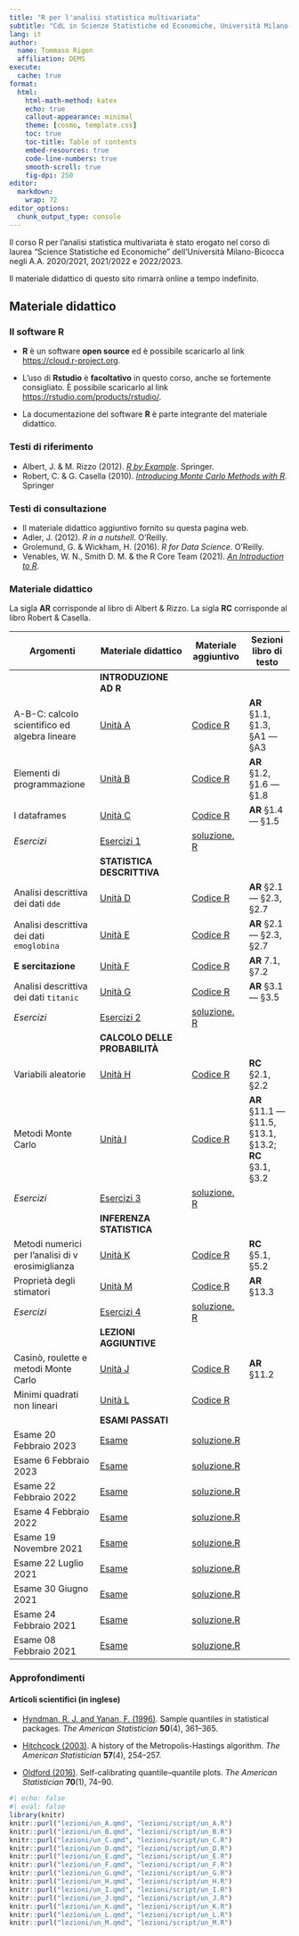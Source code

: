 ```yaml
---
title: "R per l'analisi statistica multivariata"
subtitle: "CdL in Scienze Statistiche ed Economiche, Università Milano-Bicocca"
lang: it
author:
  name: Tommaso Rigon
  affiliation: DEMS
execute:
  cache: true
format:
  html:
    html-math-method: katex
    echo: true
    callout-appearance: minimal
    theme: [cosmo, template.css]
    toc: true
    toc-title: Table of contents
    embed-resources: true
    code-line-numbers: true
    smooth-scroll: true
    fig-dpi: 250
editor: 
  markdown: 
    wrap: 72
editor_options: 
  chunk_output_type: console
---
```


Il corso [R per l'analisi statistica multivariata]{.orange} è stato erogato nel corso di laurea "Science Statistiche ed Economiche" dell'Università Milano-Bicocca negli A.A. 2020/2021, 2021/2022 e 2022/2023.

Il materiale didattico di questo sito [rimarrà online]{.blue} a tempo indefinito.

## Materiale didattico

### Il software R

-   **R** è un software **open source** ed è possibile scaricarlo al
    link <https://cloud.r-project.org>.

-   L'uso di **Rstudio** è **facoltativo** in questo corso, anche se
    fortemente consigliato. È possibile scaricarlo al link
    <https://rstudio.com/products/rstudio/>.

-   La documentazione del software **R** è parte integrante del
    materiale didattico.

### Testi di riferimento

-   Albert, J. & M. Rizzo (2012). [*R by
    Example*](https://link.springer.com/content/pdf/10.1007%2F978-1-4614-1365-3.pdf).
    Springer.\
-   Robert, C. & G. Casella (2010). [*Introducing Monte Carlo Methods
    with
    R*](https://link.springer.com/content/pdf/10.1007%2F978-1-4419-1576-4.pdf).
    Springer

### Testi di consultazione

-   Il materiale didattico aggiuntivo fornito su questa pagina web.
-   Adler, J. (2012). *R in a nutshell*. O'Reilly.
-   Grolemund, G. & Wickham, H. (2016). *R for Data Science*. O'Reilly.
-   Venables, W. N., Smith D. M. & the R Core Team (2021). [*An
    Introduction to
    R*](https://cran.r-project.org/doc/manuals/r-release/R-intro.pdf).

### Materiale didattico

La sigla **AR** corrisponde al libro di Albert & Rizzo. La sigla **RC**
corrisponde al libro Robert & Casella.

| Argomenti                                         | Materiale didattico                     | Materiale aggiuntivo                              | Sezioni libro di testo                                  |
|------------------------|---------------------------|-----------|-------------|
|                                                   | **INTRODUZIONE AD R**                   |                                                   |                                                         |
| A-B-C: calcolo scientifico ed algebra lineare     | [Unità A](lezioni/un_A.html)         | [Codice R](lezioni/script/un_A.R)              | **AR** §1.1, §1.3, §A1 --- §A3                          |
| Elementi di programmazione                        | [Unità B](lezioni/un_B.html)         | [Codice R](lezioni/script/un_B.R)              | **AR** §1.2, §1.6 --- §1.8                              |
| I dataframes                                      | [Unità C](lezioni/un_C.html)         | [Codice R](lezioni/script/un_C.R)              | **AR** §1.4 --- §1.5                                    |
| *Esercizi*                                        | [Esercizi 1](exe/es_1.html)             | [soluzione. R](exe/es_1.R)                        |                                                         |
|                                                   | **STATISTICA DESCRITTIVA**              |                                                   |                                                         |
| Analisi descrittiva dei dati `dde`                | [Unità D](lezioni/un_D.html)         | [Codice R](lezioni/script/un_D.R)              | **AR** §2.1 --- §2.3, §2.7                              |
| Analisi descrittiva dei dati `emoglobina`         | [Unità E](lezioni/un_E.html)         | [Codice R](lezioni/script/un_E.R)              | **AR** §2.1 --- §2.3, §2.7                              |
| **E sercitazione**                                | [Unità F](lezioni/un_F.html)         | [Codice R](lezioni/script/un_F.R)              | **AR** 7.1, §7.2                                        |
| Analisi descrittiva dei dati `titanic`            | [Unità G](lezioni/un_G.html)         | [Codice R](lezioni/script/un_G.R)              | **AR** §3.1 --- §3.5                                    |
| *Esercizi*                                        | [Esercizi 2](exe/es_2.html)             | [soluzione. R](exe/es_2.R)                        |                                                         |
|                                                   | **CALCOLO DELLE PROBABILITÀ**           |                                                   |                                                         |
| Variabili aleatorie                               | [Unità H](lezioni/un_H.html)         | [Codice R](lezioni/script/un_H.R)              | **RC** §2.1, §2.2                                       |
| Metodi Monte Carlo                                | [Unità I](lezioni/un_I.html)         | [Codice R](lezioni/script/un_I.R)              | **AR** §11.1 --- §11.5, §13.1, §13.2; **RC** §3.1, §3.2 |
| *Esercizi*                                        | [Esercizi 3](exe/es_3.html)             | [soluzione. R](exe/es_3.R)                        |                                                         |
|                                                   | **INFERENZA STATISTICA**                |                                                   |                                                         |
| Metodi numerici per l'analisi di v erosimiglianza | [Unità K](lezioni/un_K.html)         | [Codice R](lezioni/script/un_K.R)              | **RC** §5.1, §5.2                                       |
| Proprietà degli stimatori                         | [Unità M](lezioni/un_M.html)         | [Codice R](lezioni/script/un_M.R)              | **AR** §13.3                                            |
| *Esercizi*                                        | [Esercizi 4](exe/es_4.html)             | [soluzione. R](exe/es_4.R)                        |                                                         |
|                                                   | **LEZIONI AGGIUNTIVE**                  |                                                   |                                                         |
| Casinò, roulette e metodi Monte Carlo             | [Unità J](lezioni/un_J.html)         | [Codice R](lezioni/script/un_J.R)              | **AR** §11.2                                            |
| Minimi quadrati non lineari                       | [Unità L](lezioni/un_L.html)         | [Codice R](lezioni/script/un_L.R)              |                                                         |
|                                                   | **ESAMI PASSATI**                       |                                                   |                                                         |
| Esame 20 Febbraio 2023                            | [Esame](esami/esame_20_02_2023.html) | [soluzione.R](esami/soluzione_20_02_2023.R) |                                                         |
| Esame 6 Febbraio 2023                             | [Esame](esami/esame_06_02_2023.html) | [soluzione.R](esami/soluzione_06_02_2023.R) |                                                         |
| Esame 22 Febbraio 2022                            | [Esame](esami/esame_22_02_2022.html) | [soluzione.R](esami/soluzione_22_02_2022.R) |                                                         |
| Esame 4 Febbraio 2022                             | [Esame](esami/esame_04_02_2022.html) | [soluzione.R](esami/soluzione_04_02_2022.R) |                                                         |
| Esame 19 Novembre 2021                            | [Esame](esami/esame_19_11_2021.html) | [soluzione.R](esami/soluzione_19_11_2021.R) |                                                         |
| Esame 22 Luglio 2021                              | [Esame](esami/esame_22_07_2021.html) | [soluzione.R](esami/soluzione_22_07_2021.R) |                                                         |
| Esame 30 Giugno 2021                              | [Esame](esami/esame_30_06_2021.html) | [soluzione.R](esami/soluzione_30_06_2021.R) |                                                         |
| Esame 24 Febbraio 2021                            | [Esame](esami/esame_24_02_2021.html) | [soluzione.R](esami/soluzione_24_02_2021.R) |                                                         |
| Esame 08 Febbraio 2021                            | [Esame](esami/esame_08_02_2021.html) | [soluzione.R](esami/soluzione_08_02_2021.R) |                                                         |

### Approfondimenti

#### Articoli scientifici (in inglese)

-   [Hyndman, R. J. and Yanan, F.
    (1996)](approfondimenti/Hyndman1996.pdf). Sample quantiles in
    statistical packages. *The American Statistician* **50**(4),
    361--365.

-   [Hitchcock (2003)](approfondimenti/Hitchcock2003.pdf). A history of
    the Metropolis-Hastings algorithm. *The American Statistician*
    **57**(4), 254--257.

-   [Oldford (2016)](approfondimenti/Oldford2016.pdf). Self-calibrating
    quantile--quantile plots. *The American Statistician* **70**(1),
    74--90.

```r
#| echo: false
#| eval: false
library(knitr)
knitr::purl("lezioni/un_A.qmd", "lezioni/script/un_A.R")
knitr::purl("lezioni/un_B.qmd", "lezioni/script/un_B.R")
knitr::purl("lezioni/un_C.qmd", "lezioni/script/un_C.R")
knitr::purl("lezioni/un_D.qmd", "lezioni/script/un_D.R")
knitr::purl("lezioni/un_E.qmd", "lezioni/script/un_E.R")
knitr::purl("lezioni/un_F.qmd", "lezioni/script/un_F.R")
knitr::purl("lezioni/un_G.qmd", "lezioni/script/un_G.R")
knitr::purl("lezioni/un_H.qmd", "lezioni/script/un_H.R")
knitr::purl("lezioni/un_I.qmd", "lezioni/script/un_I.R")
knitr::purl("lezioni/un_J.qmd", "lezioni/script/un_J.R")
knitr::purl("lezioni/un_K.qmd", "lezioni/script/un_K.R")
knitr::purl("lezioni/un_L.qmd", "lezioni/script/un_L.R")
knitr::purl("lezioni/un_M.qmd", "lezioni/script/un_M.R")
```
